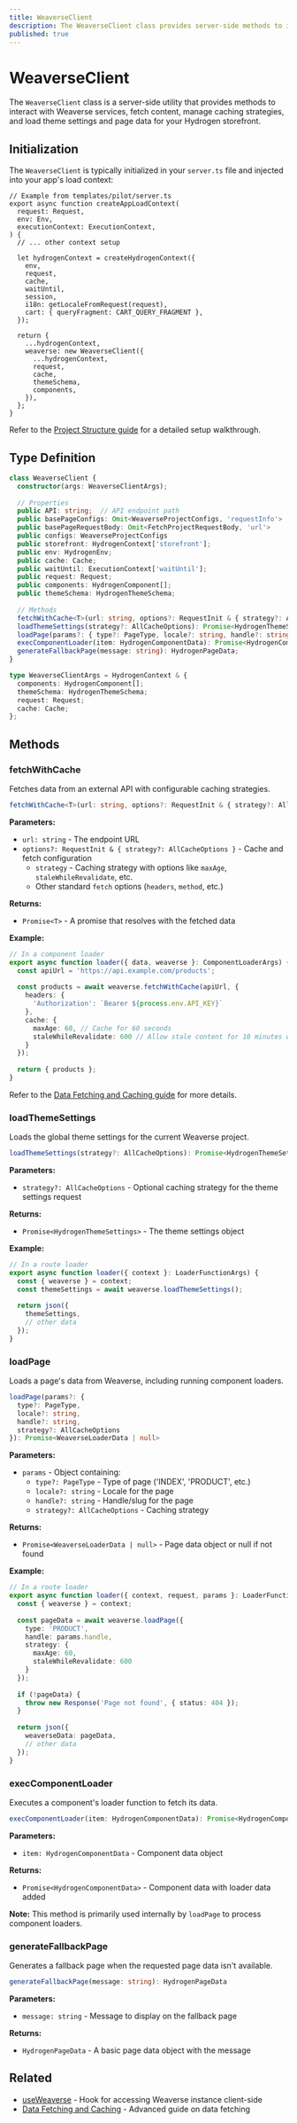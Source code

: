 ```yaml
---
title: WeaverseClient
description: The WeaverseClient class provides server-side methods to interact with Weaverse content and services in a Hydrogen storefront.
published: true
---
```


# WeaverseClient

The `WeaverseClient` class is a server-side utility that provides methods to interact with Weaverse services, fetch content, manage caching strategies, and load theme settings and page data for your Hydrogen storefront.

## Initialization

The `WeaverseClient` is typically initialized in your `server.ts` file and injected into your app's load context:

```tsx
// Example from templates/pilot/server.ts
export async function createAppLoadContext(
  request: Request,
  env: Env,
  executionContext: ExecutionContext,
) {
  // ... other context setup

  let hydrogenContext = createHydrogenContext({
    env,
    request,
    cache,
    waitUntil,
    session,
    i18n: getLocaleFromRequest(request),
    cart: { queryFragment: CART_QUERY_FRAGMENT },
  });

  return {
    ...hydrogenContext,
    weaverse: new WeaverseClient({
      ...hydrogenContext,
      request,
      cache,
      themeSchema,
      components,
    }),
  };
}
```

Refer to the [Project Structure guide](core-concepts/project-structure#base-files-explained) for a detailed setup walkthrough.

## Type Definition

```typescript
class WeaverseClient {
  constructor(args: WeaverseClientArgs);
  
  // Properties
  public API: string;  // API endpoint path
  public basePageConfigs: Omit<WeaverseProjectConfigs, 'requestInfo'>
  public basePageRequestBody: Omit<FetchProjectRequestBody, 'url'>
  public configs: WeaverseProjectConfigs
  public storefront: HydrogenContext['storefront'];
  public env: HydrogenEnv;
  public cache: Cache;
  public waitUntil: ExecutionContext['waitUntil'];
  public request: Request;
  public components: HydrogenComponent[];
  public themeSchema: HydrogenThemeSchema;
  
  // Methods
  fetchWithCache<T>(url: string, options?: RequestInit & { strategy?: AllCacheOptions }): Promise<T>;
  loadThemeSettings(strategy?: AllCacheOptions): Promise<HydrogenThemeSettings>;
  loadPage(params?: { type?: PageType, locale?: string, handle?: string, strategy?: AllCacheOptions }): Promise<WeaverseLoaderData | null>;
  execComponentLoader(item: HydrogenComponentData): Promise<HydrogenComponentData>;
  generateFallbackPage(message: string): HydrogenPageData;
}

type WeaverseClientArgs = HydrogenContext & {
  components: HydrogenComponent[];
  themeSchema: HydrogenThemeSchema;
  request: Request;
  cache: Cache;
};
```

## Methods

### fetchWithCache

Fetches data from an external API with configurable caching strategies.

```typescript
fetchWithCache<T>(url: string, options?: RequestInit & { strategy?: AllCacheOptions }): Promise<T>
```

**Parameters:**
- `url: string` - The endpoint URL
- `options?: RequestInit & { strategy?: AllCacheOptions }` - Cache and fetch configuration
  - `strategy` - Caching strategy with options like `maxAge`, `staleWhileRevalidate`, etc.
  - Other standard `fetch` options (`headers`, `method`, etc.)

**Returns:**
- `Promise<T>` - A promise that resolves with the fetched data

**Example:**

```typescript
// In a component loader
export async function loader({ data, weaverse }: ComponentLoaderArgs) {
  const apiUrl = 'https://api.example.com/products';
  
  const products = await weaverse.fetchWithCache(apiUrl, {
    headers: {
      'Authorization': `Bearer ${process.env.API_KEY}`
    },
    cache: {
      maxAge: 60, // Cache for 60 seconds
      staleWhileRevalidate: 600 // Allow stale content for 10 minutes while revalidating
    }
  });
  
  return { products };
}
```

Refer to the [Data Fetching and Caching guide](/development-guide/data-fetching#fetching-data-from-external-apis) for more details.

### loadThemeSettings

Loads the global theme settings for the current Weaverse project.

```typescript
loadThemeSettings(strategy?: AllCacheOptions): Promise<HydrogenThemeSettings>
```

**Parameters:**
- `strategy?: AllCacheOptions` - Optional caching strategy for the theme settings request

**Returns:**
- `Promise<HydrogenThemeSettings>` - The theme settings object

**Example:**

```typescript
// In a route loader
export async function loader({ context }: LoaderFunctionArgs) {
  const { weaverse } = context;
  const themeSettings = await weaverse.loadThemeSettings();
  
  return json({
    themeSettings,
    // other data
  });
}
```

### loadPage

Loads a page's data from Weaverse, including running component loaders.

```typescript
loadPage(params?: {
  type?: PageType,
  locale?: string,
  handle?: string,
  strategy?: AllCacheOptions
}): Promise<WeaverseLoaderData | null>
```

**Parameters:**
- `params` - Object containing:
  - `type?: PageType` - Type of page ('INDEX', 'PRODUCT', etc.)
  - `locale?: string` - Locale for the page
  - `handle?: string` - Handle/slug for the page
  - `strategy?: AllCacheOptions` - Caching strategy

**Returns:**
- `Promise<WeaverseLoaderData | null>` - Page data object or null if not found

**Example:**

```typescript
// In a route loader
export async function loader({ context, request, params }: LoaderFunctionArgs) {
  const { weaverse } = context;
  
  const pageData = await weaverse.loadPage({
    type: 'PRODUCT',
    handle: params.handle,
    strategy: {
      maxAge: 60,
      staleWhileRevalidate: 600
    }
  });
  
  if (!pageData) {
    throw new Response('Page not found', { status: 404 });
  }
  
  return json({
    weaverseData: pageData,
    // other data
  });
}
```

### execComponentLoader

Executes a component's loader function to fetch its data.

```typescript
execComponentLoader(item: HydrogenComponentData): Promise<HydrogenComponentData>
```

**Parameters:**
- `item: HydrogenComponentData` - Component data object

**Returns:**
- `Promise<HydrogenComponentData>` - Component data with loader data added

**Note:** This method is primarily used internally by `loadPage` to process component loaders.

### generateFallbackPage

Generates a fallback page when the requested page data isn't available.

```typescript
generateFallbackPage(message: string): HydrogenPageData
```

**Parameters:**
- `message: string` - Message to display on the fallback page

**Returns:**
- `HydrogenPageData` - A basic page data object with the message

## Related

- [useWeaverse](api/use-weaverse) - Hook for accessing Weaverse instance client-side
- [Data Fetching and Caching](/development-guide/data-fetching) - Advanced guide on data fetching

